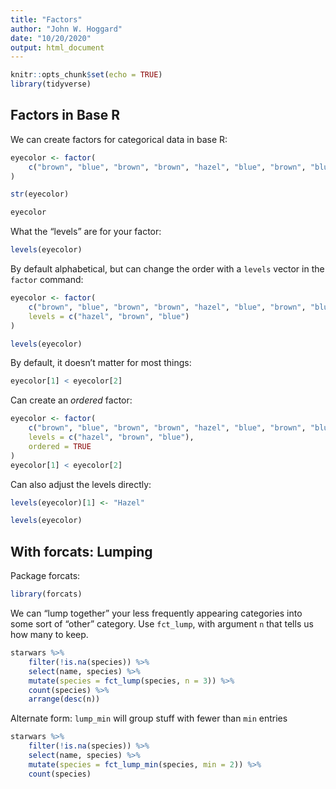 ```yaml
---
title: "Factors"
author: "John W. Hoggard"
date: "10/20/2020"
output: html_document
---
```


```r
knitr::opts_chunk$set(echo = TRUE)
library(tidyverse)
```

## Factors in Base R

We can create factors for categorical data in base R:
```r
eyecolor <- factor(
    c("brown", "blue", "brown", "brown", "hazel", "blue", "brown", "blue")
)
```

```r
str(eyecolor)
```

```r
eyecolor
```

What the "levels" are for your factor:
```r
levels(eyecolor)
```

By default alphabetical, but can change the order with a `levels` vector in the `factor` command:
```r
eyecolor <- factor(
    c("brown", "blue", "brown", "brown", "hazel", "blue", "brown", "blue"), 
    levels = c("hazel", "brown", "blue")
)
```

```r
levels(eyecolor)
```

By default, it doesn't matter for most things:
```r
eyecolor[1] < eyecolor[2]
```

Can create an *ordered* factor:
```r
eyecolor <- factor(
    c("brown", "blue", "brown", "brown", "hazel", "blue", "brown", "blue"), 
    levels = c("hazel", "brown", "blue"),
    ordered = TRUE
)
eyecolor[1] < eyecolor[2]
```
Can also adjust the levels directly:
```r
levels(eyecolor)[1] <- "Hazel"
```

```r
levels(eyecolor)
```

## With forcats: Lumping

Package forcats:
```r
library(forcats)
```

We can "lump together" your less frequently appearing categories into some sort of "other" category.  Use `fct_lump`, with argument `n` that tells us how many to keep.
```r
starwars %>%
    filter(!is.na(species)) %>%
    select(name, species) %>%
    mutate(species = fct_lump(species, n = 3)) %>%
    count(species) %>%
    arrange(desc(n))
```

Alternate form:  `lump_min` will group stuff with fewer than `min` entries
```r
starwars %>%
    filter(!is.na(species)) %>%
    select(name, species) %>%
    mutate(species = fct_lump_min(species, min = 2)) %>%
    count(species)
```
















